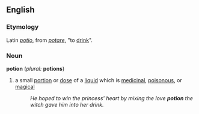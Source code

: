 ==English==
===Etymology===
Latin ''[[potio]]'', from ''[[potare]]'', "to [[drink]]".

===Noun===
'''potion''' (''plural:'' '''potions''')
# a small [[portion]] or [[dose]] of a [[liquid]] which is [[medicinal]], [[poisonous]], or [[magical]]
#:''He hoped to win the princess' heart by mixing the love '''potion''' the witch gave him into her drink.''